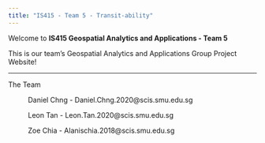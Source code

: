 ```yaml
---
title: "IS415 - Team 5 - Transit-ability"
---
```


Welcome to **IS415 Geospatial Analytics and Applications - Team 5**

This is our team's Geospatial Analytics and Applications Group Project Website!

------------------------------------------------------------------------

The Team

:   Daniel Chng - Daniel.Chng.2020\@scis.smu.edu.sg

    Leon Tan - Leon.Tan.2020\@scis.smu.edu.sg

    Zoe Chia - Alanischia.2018\@scis.smu.edu.sg
